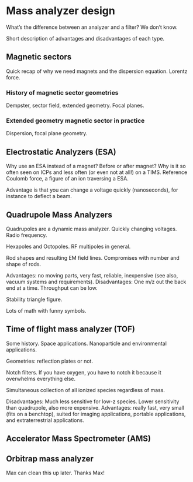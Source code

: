 # Mass analyzer design {#sec-analyzer-design}

What's the difference between an analyzer and a filter? We don't know.

Short description of advantages and disadvantages of each type.

## Magnetic sectors {#sec-analyzer-magnetic-sector}

Quick recap of why we need magnets and the dispersion equation. Lorentz force.

### History of magnetic sector geometries {#sec-analyzer-magnetic-sector-geometry}

Dempster, sector field, extended geometry. Focal planes.

### Extended geometry magnetic sector in practice {#sec-analyzer-extended-geometry}

Dispersion, focal plane geometry.

## Electrostatic Analyzers (ESA) {#sec-analyzer-electrostatic}

Why use an ESA instead of a magnet? Before or after magnet? Why is it so often seen on ICPs and less often (or even not at all!) on a TIMS. Reference Coulomb force, a figure of an ion traversing a ESA. 

Advantage is that you can change a voltage quickly (nanoseconds), for instance to deflect a beam.

## Quadrupole Mass Analyzers {#sec-analzer-quadrupoles}

Quadrupoles are a dynamic mass analyzer. Quickly changing voltages. Radio frequency.

Hexapoles and Octopoles. RF multipoles in general.

Rod shapes and resulting EM field lines. Compromises with number and shape of rods.

Advantages: no moving parts, very fast, reliable, inexpensive (see also, vacuum systems and requirements). Disadvantages: One m/z out the back end at a time. Throughput can be low. 

Stability triangle figure.

Lots of math with funny symbols.

## Time of flight mass analyzer (TOF) {#sec-analyzer-TOF}

Some history. Space applications. Nanoparticle and environmental applications.

Geometries: reflection plates or not.

Notch filters. If you have oxygen, you have to notch it because it overwhelms everything else. 

Simultaneous collection of all ionized species regardless of mass.

Disadvantages: Much less sensitive for low-z species. Lower sensitivity than quadrupole, also more expensive. Advantages: really fast, very small (fits on a benchtop), suited for imaging applications, portable applications, and extraterrestrial applications.

## Accelerator Mass Spectrometer (AMS) {#sec-design-AMS}



## Orbitrap mass analyzer {#sec-design-Orbitrap}

Max can clean this up later. Thanks Max!



